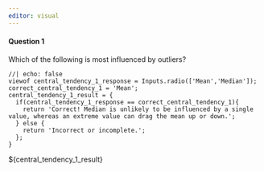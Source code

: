 ```yaml
---
editor: visual
---
```


#### Question 1

Which of the following is most influenced by outliers?

```ojs
//| echo: false
viewof central_tendency_1_response = Inputs.radio(['Mean','Median']);
correct_central_tendency_1 = 'Mean';
central_tendency_1_result = {
  if(central_tendency_1_response == correct_central_tendency_1){
    return 'Correct! Median is unlikely to be influenced by a single value, whereas an extreme value can drag the mean up or down.';
  } else {
    return 'Incorrect or incomplete.';
  };
}
```

\${central_tendency_1_result}
